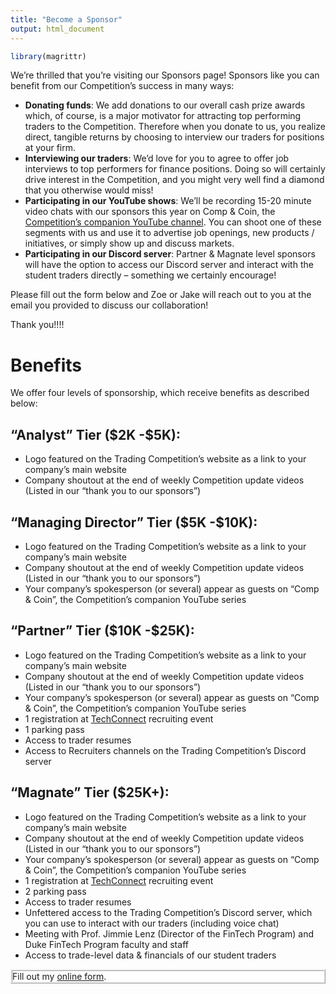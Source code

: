 ```yaml
---
title: "Become a Sponsor"
output: html_document
---
```


```r
library(magrittr)
```

We're thrilled that you're visiting our Sponsors page! Sponsors like you can 
benefit from our Competition's success in many ways:

  - **Donating funds**: We add donations to our overall cash prize awards which,
    of course, is a major motivator for attracting top performing traders to 
    the Competition. Therefore when you donate to us, you realize direct, 
    tangible returns by choosing to interview our traders for positions 
    at your firm.
  - **Interviewing our traders**: We'd love for you to agree to offer job 
    interviews to top performers for finance positions. Doing so will certainly 
    drive interest in the Competition, and you might very well find a diamond 
    that you otherwise would miss!
  - **Participating in our YouTube shows**: We'll be recording 15-20 minute 
    video chats with our sponsors this year on Comp & Coin, the [Competition's 
    companion YouTube channel](https://www.youtube.com/@DukeFintechCompetition).
    You can shoot one of these segments with us and use it to advertise job 
    openings, new products / initiatives, or simply show up and discuss markets.
  - **Participating in our Discord server**: Partner & Magnate level sponsors
    will have the option to access our Discord server and interact with the
    student traders directly -- something we certainly encourage!
    
Please fill out the form below and Zoe or Jake will reach out to you at the 
email you provided to discuss our collaboration! 

Thank you!!!!

# Benefits
We offer four levels of sponsorship, which receive benefits as described below:

## "Analyst" Tier ($2K -$5K):
- Logo featured on the Trading Competition's website as a link to your company's
  main website
- Company shoutout at the end of weekly Competition update videos (Listed in our
  “thank you to our sponsors”)
  
## "Managing Director" Tier ($5K -$10K):
- Logo featured on the Trading Competition's website as a link to your company's
  main website
- Company shoutout at the end of weekly Competition update videos (Listed in our
  “thank you to our sponsors”)
- Your company’s spokesperson (or several) appear as guests on “Comp & Coin”, 
  the Competition’s companion YouTube series
  
## "Partner" Tier ($10K -$25K):
- Logo featured on the Trading Competition's website as a link to your company's
  main website
- Company shoutout at the end of weekly Competition update videos (Listed in our
  “thank you to our sponsors”)
- Your company’s spokesperson (or several) appear as guests on “Comp & Coin”, 
  the Competition’s companion YouTube series
- 1 registration at [TechConnect](https://pratt.duke.edu/corporate/techconnect) recruiting event
- 1 parking pass
- Access to trader resumes
- Access to Recruiters channels on the Trading Competition's Discord server
  
## "Magnate" Tier ($25K+):
- Logo featured on the Trading Competition's website as a link to your company's
  main website
- Company shoutout at the end of weekly Competition update videos (Listed in our
  “thank you to our sponsors”)
- Your company’s spokesperson (or several) appear as guests on “Comp & Coin”, 
  the Competition’s companion YouTube series
- 1 registration at [TechConnect](https://pratt.duke.edu/corporate/techconnect) recruiting event
- 2 parking pass
- Access to trader resumes
- Unfettered access to the Trading Competition's Discord server, which you can
  use to interact with our traders (including voice chat)
- Meeting with Prof. Jimmie Lenz (Director of the FinTech Program) and Duke 
  FinTech Program faculty and staff 
- Access to trade-level data & financials of our student traders
  

<div id="wufoo-div" style="background-color:#fff;border-style:ridge;">
<div id="wufoo-w7u9gcl1niqvtm"> Fill out my <a href="https://dukefinance.wufoo.com/forms/w7u9gcl1niqvtm">online form</a>. </div> <script type="text/javascript"> var w7u9gcl1niqvtm; (function(d, t) { var s = d.createElement(t), options = { 'userName':'dukefinance', 'formHash':'w7u9gcl1niqvtm', 'autoResize':true, 'height':'1045', 'async':true, 'host':'wufoo.com', 'header':'show', 'ssl':true }; s.src = ('https:' == d.location.protocol ?'https://':'http://') + 'secure.wufoo.com/scripts/embed/form.js'; s.onload = s.onreadystatechange = function() { var rs = this.readyState; if (rs) if (rs != 'complete') if (rs != 'loaded') return; try { w7u9gcl1niqvtm = new WufooForm(); w7u9gcl1niqvtm.initialize(options); w7u9gcl1niqvtm.display(); } catch (e) { } }; var scr = d.getElementsByTagName(t)[0], par = scr.parentNode; par.insertBefore(s, scr); })(document, 'script'); </script></div>
